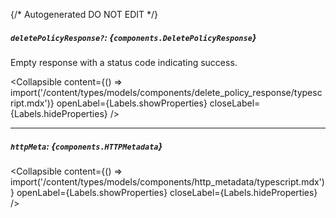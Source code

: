 {/* Autogenerated DO NOT EDIT  */}

##### `deletePolicyResponse?`: *{`components.DeletePolicyResponse`}*
Empty response with a status code indicating success.

<Collapsible content={() => import('/content/types/models/components/delete_policy_response/typescript.mdx')} openLabel={Labels.showProperties} closeLabel={Labels.hideProperties} />


---
##### `httpMeta`: *{`components.HTTPMetadata`}*

<Collapsible content={() => import('/content/types/models/components/http_metadata/typescript.mdx')} openLabel={Labels.showProperties} closeLabel={Labels.hideProperties} />



